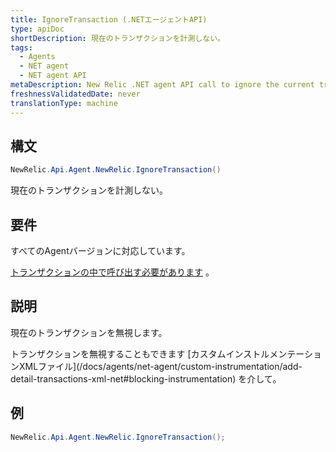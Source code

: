 ```yaml
---
title: IgnoreTransaction (.NETエージェントAPI)
type: apiDoc
shortDescription: 現在のトランザクションを計測しない。
tags:
  - Agents
  - NET agent
  - NET agent API
metaDescription: New Relic .NET agent API call to ignore the current transaction entirely.
freshnessValidatedDate: never
translationType: machine
---
```


## 構文

```cs
NewRelic.Api.Agent.NewRelic.IgnoreTransaction()
```

現在のトランザクションを計測しない。

## 要件

すべてのAgentバージョンに対応しています。

[トランザクションの中で呼び出す必要があります](/docs/accounts-partnerships/education/getting-started-new-relic/glossary#transaction) 。

## 説明

現在のトランザクションを無視します。

<Callout variant="tip">
  トランザクションを無視することもできます [カスタムインストルメンテーションXMLファイル](/docs/agents/net-agent/custom-instrumentation/add-detail-transactions-xml-net#blocking-instrumentation) を介して。
</Callout>

## 例

```cs
NewRelic.Api.Agent.NewRelic.IgnoreTransaction();
```